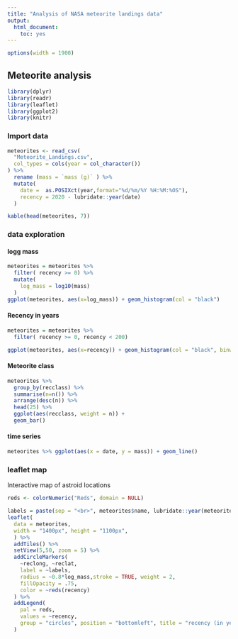 ```yaml
---
title: "Analysis of NASA meteorite landings data"
output:
  html_document: 
    toc: yes
---
```





```r
options(width = 1900)
```

## Meteorite analysis

```r
library(dplyr)
library(readr)
library(leaflet)
library(ggplot2)
library(knitr)
```

### Import data

```r
meteorites <- read_csv(
  "Meteorite_Landings.csv", 
  col_types = cols(year = col_character())
) %>% 
  rename (mass = `mass (g)` ) %>% 
  mutate( 
    date =  as.POSIXct(year,format="%d/%m/%Y %H:%M:%OS"), 
    recency = 2020 - lubridate::year(date)
  )

kable(head(meteorites, 7))
```

### data exploration {.tabset .tabset-fade}

#### logg mass

```r
meteorites = meteorites %>% 
  filter( recency >= 0) %>% 
  mutate(
    log_mass = log10(mass)
  )
ggplot(meteorites, aes(x=log_mass)) + geom_histogram(col = "black")
```

#### Recency in years

```r
meteorites = meteorites %>% 
  filter( recency >= 0, recency < 200)

ggplot(meteorites, aes(x=recency)) + geom_histogram(col = "black", binwidth = 5)
```

#### Meteorite class

```r
meteorites %>% 
  group_by(recclass) %>%
  summarise(n=n()) %>%
  arrange(desc(n)) %>% 
  head(25) %>% 
  ggplot(aes(recclass, weight = n)) +
  geom_bar()
```

#### time series

```r
meteorites %>% ggplot(aes(x = date, y = mass)) + geom_line()
```

### leaflet map


Interactive map of astroid locations

```r
reds <- colorNumeric("Reds", domain = NULL)

labels = paste(sep = "<br>", meteorites$name, lubridate::year(meteorites$date))
leaflet(
  data = meteorites, 
  width = "1400px", height = "1100px",
  ) %>% 
  addTiles() %>%
  setView(5,50, zoom = 5) %>% 
  addCircleMarkers(
    ~reclong, ~reclat,
    label = ~labels, 
    radius = ~0.8*log_mass,stroke = TRUE, weight = 2,
    fillOpacity = .75,
    color = ~reds(recency)
  ) %>% 
  addLegend(
    pal = reds,
    values = ~recency, 
    group = "circles", position = "bottomleft", title = "recency (in years)"
  ) 
```


